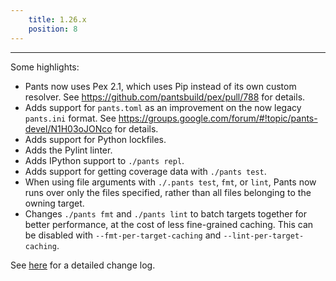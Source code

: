 ```yaml
---
    title: 1.26.x
    position: 8
---
```


---

Some highlights:

- Pants now uses Pex 2.1, which uses Pip instead of its own custom resolver. See https://github.com/pantsbuild/pex/pull/788 for details.
- Adds support for `pants.toml` as an improvement on the now legacy `pants.ini` format. See https://groups.google.com/forum/#!topic/pants-devel/N1H03oJONco for details.
- Adds support for Python lockfiles.
- Adds the Pylint linter.
- Adds IPython support to `./pants repl`.
- Adds support for getting coverage data with `./pants test`.
- When using file arguments with `./.pants test`, `fmt`, or `lint`, Pants now runs over only the files specified, rather than all files belonging to the owning target.
- Changes `./pants fmt` and `./pants lint` to batch targets together for better performance, at the cost of less fine-grained caching. This can be disabled with `--fmt-per-target-caching` and `--lint-per-target-caching`.

See [here](https://github.com/pantsbuild/pants/blob/master/src/python/pants/notes/1.26.x.rst) for a detailed change log.
